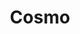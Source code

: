 ---
title : Cosmo
banner: https://cdn.dribbble.com/users/4505805/screenshots/16549375/media/462c602ba6e31f4480658abfc2d4e06d.png
---